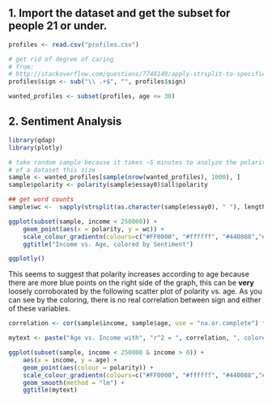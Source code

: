 ## 1. Import the dataset and get the subset for people 21 or under.

```r
profiles <- read.csv("profiles.csv")

# get rid of degree of caring
# from:
# http://stackoverflow.com/questions/7748149/apply-strsplit-to-specific-column-in-a-data-frame
profiles$sign <- sub("\\ .+$", "", profiles$sign)

wanted_profiles <- subset(profiles, age <= 30)
```


## 2. Sentiment Analysis

```r
library(qdap)
library(plotly)

# take random sample because it takes ~5 minutes to analyze the polarity
# of a dataset this size
sample <- wanted_profiles[sample(nrow(wanted_profiles), 1000), ]
sample$polarity <- polarity(sample$essay0)$all$polarity

## get word counts
sample$wc <-  sapply(strsplit(as.character(sample$essay0), " "), length)

ggplot(subset(sample, income < 250000)) +
    geom_point(aes(x = polarity, y = wc)) + 
    scale_colour_gradientn(colours=c("#FF0000", "#ffffff", "#440088","#0000FF")) + 
    ggtitle("Income vs. Age, colored by Sentiment")

ggplotly()
```

This seems to suggest that polarity increases according to age because there are more blue points on the right side of the graph, this can be **very** loosely corroborated by the following scatter plot of polarity vs. age. As you can see by the coloring, there is no real correlation between sign and either of these variables.

```r

correlation <- cor(sample$income, sample$age, use = "na.or.complete") ** 2

mytext <- paste("Age vs. Income with", "r^2 = ", correlation, ", colored by polarity")

ggplot(subset(sample, income < 250000 & income > 0)) + 
    aes(x = income, y = age) + 
    geom_point(aes(colour = polarity)) + 
    scale_colour_gradientn(colours=c("#FF0000", "#ffffff", "#440088","#0000FF")) + 
    geom_smooth(method = "lm") + 
    ggtitle(mytext)
```

